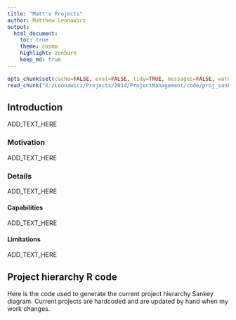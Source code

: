 ```yaml
---
title: "Matt's Projects"
author: Matthew Leonawicz
output:
  html_document:
    toc: true
    theme: cosmo
    highlight: zenburn
    keep_md: true
---
```


```r
opts_chunk$set(cache=FALSE, eval=FALSE, tidy=TRUE, messages=FALSE, warnings=FALSE)
read_chunk("X:/Leonawicz/Projects/2014/ProjectManagement/code/proj_sankey.R")
```


## Introduction
ADD_TEXT_HERE

### Motivation
ADD_TEXT_HERE

### Details
ADD_TEXT_HERE

#### Capabilities
ADD_TEXT_HERE

#### Limitations
ADD_TEXT_HERE

## Project hierarchy R code
Here is the code used to generate the current project hierarchy Sankey diagram.
Current projects are hardcoded and are updated by hand when my work changes.

```r
```

```r
```
<style>iframe.rChart{ width: 100%; height: 640px;}</style>

